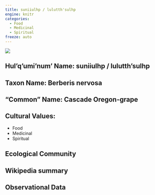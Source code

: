 ```yaml
---
title: suniiulhp / lulutth'sulhp
engine: knitr
categories:
  - Food
  - Medicinal
  - Spiritual
freeze: auto
---
```

![](https://inaturalist-open-data.s3.amazonaws.com/photos/44971943/medium.jpg)

## **Hul'q'umi'num' Name**: suniiulhp / lulutth'sulhp
## **Taxon Name**: Berberis nervosa
## **"Common" Name**: Cascade Oregon-grape
## **Cultural Values**:

  - Food
  - Medicinal
  - Spiritual

## **Ecological Community**
## **Wikipedia summary**
## **Observational Data**
